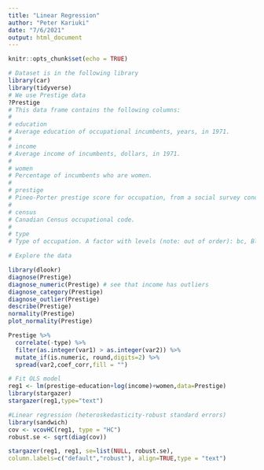 ```yaml
---
title: "Linear Regression"
author: "Peter Kariuki"
date: "7/6/2021"
output: html_document
---
```


```r
knitr::opts_chunk$set(echo = TRUE)
```

```r
# Dataset is in the following library
library(car)
library(tidyverse)
# We use Prestige data
?Prestige
# This data frame contains the following columns:
# 
# education
# Average education of occupational incumbents, years, in 1971.
# 
# income
# Average income of incumbents, dollars, in 1971.
# 
# women
# Percentage of incumbents who are women.
# 
# prestige
# Pineo-Porter prestige score for occupation, from a social survey conducted in the mid-1960s.
# 
# census
# Canadian Census occupational code.
# 
# type
# Type of occupation. A factor with levels (note: out of order): bc, Blue Collar; prof, Professional, Managerial, and Technical; wc, White Collar.

# Explore the data

library(dlookr)
diagnose(Prestige)
diagnose_numeric(Prestige) # see that income has outliers
diagnose_category(Prestige)
diagnose_outlier(Prestige)
describe(Prestige)
normality(Prestige)
plot_normality(Prestige)

Prestige %>%
  correlate(-type) %>%
  filter(as.integer(var1) > as.integer(var2)) %>% 
  mutate_if(is.numeric, round,digits=2) %>% 
  spread(var2,coef_corr,fill = "")
```

```r
# Fit OLS model
reg1 <- lm(prestige~education+log(income)+women,data=Prestige)
library(stargazer)
stargazer(reg1,type="text")
```

```r
#Linear regression (heteroskedasticity-robust standard errors)
library(sandwich)
cov <- vcovHC(reg1, type = "HC")
robust.se <- sqrt(diag(cov))
```

```r
stargazer(reg1, reg1, se=list(NULL, robust.se),
column.labels=c("default","robust"), align=TRUE,type = "text")
```

